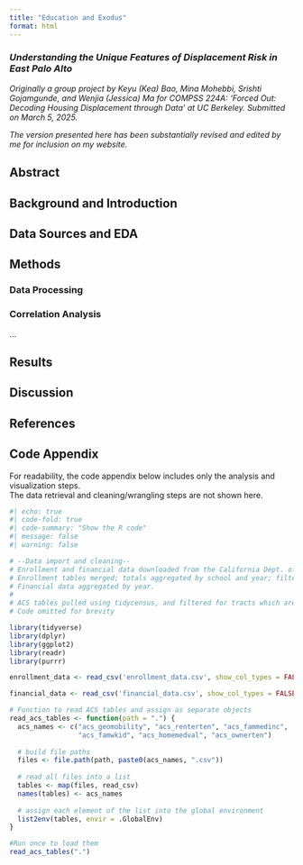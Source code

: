 ```yaml
---
title: "Education and Exodus"
format: html
---
```


### *Understanding the Unique Features of Displacement Risk in East Palo Alto*

*Originally a group project by Keyu (Kea) Bao, Mina Mohebbi, Srishti Gojamgunde, and Wenjia (Jessica) Ma for COMPSS 224A: 'Forced Out: Decoding Housing Displacement through Data' at UC Berkeley. Submitted on March 5, 2025.*

*The version presented here has been substantially revised and edited by me for inclusion on my website.*

## Abstract

## Background and Introduction

## Data Sources and EDA

## Methods

### Data Processing 

### Correlation Analysis

...

## Results

## Discussion

## References

## Code Appendix

For readability, the code appendix below includes only the analysis and visualization steps.  
The data retrieval and cleaning/wrangling steps are not shown here.  
```r
#| echo: true
#| code-fold: true
#| code-summary: "Show the R code"
#| message: false
#| warning: false

# --Data import and cleaning--
# Enrollment and financial data downloaded from the California Dept. of Education website for years 2018-2022
# Enrollment tables merged; totals aggregated by school and year; filtered to Ravenswood district schools; NAs handled
# Financial data aggregated by year. 
#
# ACS tables pulled using tidycensus, and filtered for tracts which are in the Ravenswood School District 
# Code omitted for brevity

library(tidyverse)
library(dplyr)
library(ggplot2)
library(readr)
library(purrr)

enrollment_data <- read_csv('enrollment_data.csv', show_col_types = FALSE)

financial_data <- read_csv('financial_data.csv', show_col_types = FALSE)

# Function to read ACS tables and assign as separate objects
read_acs_tables <- function(path = ".") {
  acs_names <- c("acs_geomobility", "acs_renterten", "acs_fammedinc", 
                 "acs_famwkid", "acs_homemedval", "acs_ownerten")
  
  # build file paths
  files <- file.path(path, paste0(acs_names, ".csv"))
  
  # read all files into a list
  tables <- map(files, read_csv)
  names(tables) <- acs_names
  
  # assign each element of the list into the global environment
  list2env(tables, envir = .GlobalEnv)
}

#Run once to load them
read_acs_tables(".")



```


